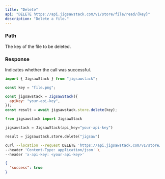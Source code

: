 ```yaml
---
title: "Delete"
api: "DELETE https://api.jigsawstack.com/v1/store/file/read/{key}"
description: "Delete a file."
---
```


### Path

<ParamField path="key" type="string" required>
  The key of the file to be deleted.
</ParamField>

<Snippet file="header.mdx" />

### Response

<ResponseField name="success" type="boolean">
  Indicates whether the call was successful.
</ResponseField>
<RequestExample>

```javascript Node.js
import { JigsawStack } from "jigsawstack";

const key = "file.png";

const jigsawstack = JigsawStack({
  apiKey: "your-api-key",
});
const result = await jigsawstack.store.delete(key);
```

```python Python
from jigsawstack import JigsawStack

jigsawstack = JigsawStack(api_key="your-api-key")

result = jigsawstack.store.delete("jigsaw")
```

```bash cURL
curl --location --request DELETE 'https://api.jigsawstack.com/v1/store/file/read/{key}' \
--header 'Content-Type: application/json' \
--header 'x-api-key: <your-api-key>'
```

</RequestExample>

<ResponseExample>

```json Response
{
  "success": true
}
```

</ResponseExample>
